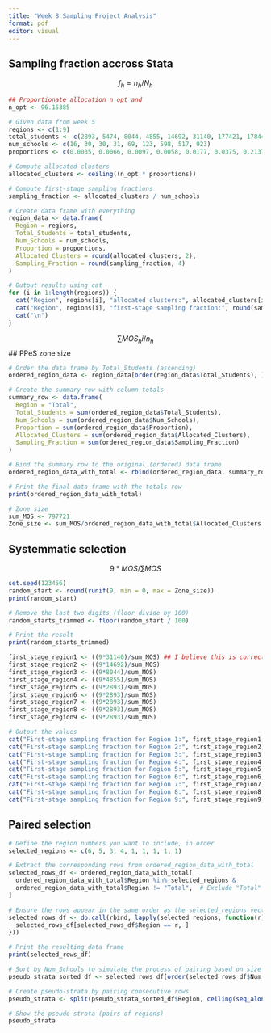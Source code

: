 ---
title: "Week 8 Sampling Project Analysis"
format: pdf
editor: visual
---

## Sampling fraction accross Stata 
$$
f_h = n_h/N_h
$$

```{r}
## Proportionate allocation n_opt and 
n_opt <- 96.15385  

# Given data from week 5
regions <- c(1:9)
total_students <- c(2893, 5474, 8044, 4855, 14692, 31140, 177421, 178447, 374755)
num_schools <- c(16, 30, 30, 31, 69, 123, 598, 517, 923)
proportions <- c(0.0035, 0.0066, 0.0097, 0.0058, 0.0177, 0.0375, 0.2137, 0.2150, 0.4514)

# Compute allocated clusters
allocated_clusters <- ceiling((n_opt * proportions))

# Compute first-stage sampling fractions
sampling_fraction <- allocated_clusters / num_schools

# Create data frame with everything
region_data <- data.frame(
  Region = regions,
  Total_Students = total_students,
  Num_Schools = num_schools,
  Proportion = proportions,
  Allocated_Clusters = round(allocated_clusters, 2),
  Sampling_Fraction = round(sampling_fraction, 4)
)

# Output results using cat
for (i in 1:length(regions)) {
  cat("Region", regions[i], "allocated clusters:", allocated_clusters[i], "\n")
  cat("Region", regions[i], "first-stage sampling fraction:", round(sampling_fraction[i], 4), "\n")
  cat("\n")
}
```
$$
\sum MOS_hi/n_h
$$
## PPeS zone size
```{r}
# Order the data frame by Total_Students (ascending)
ordered_region_data <- region_data[order(region_data$Total_Students), ]

# Create the summary row with column totals
summary_row <- data.frame(
  Region = "Total",
  Total_Students = sum(ordered_region_data$Total_Students),
  Num_Schools = sum(ordered_region_data$Num_Schools),
  Proportion = sum(ordered_region_data$Proportion),
  Allocated_Clusters = sum(ordered_region_data$Allocated_Clusters),
  Sampling_Fraction = sum(ordered_region_data$Sampling_Fraction)
)

# Bind the summary row to the original (ordered) data frame
ordered_region_data_with_total <- rbind(ordered_region_data, summary_row)

# Print the final data frame with the totals row
print(ordered_region_data_with_total)

# Zone size 
sum_MOS <- 797721
Zone_size <- sum_MOS/ordered_region_data_with_total$Allocated_Clusters ## is this correct I am unsure about the denominator, I am unsure if it is this or number of schools 


```

## Systemmatic selection 
$$
9 * MOS / \sum MOS
$$
```{r}
set.seed(123456) 
random_start <- round(runif(9, min = 0, max = Zone_size))
print(random_start)

# Remove the last two digits (floor divide by 100)
random_starts_trimmed <- floor(random_start / 100)

# Print the result
print(random_starts_trimmed)

first_stage_region1 <- ((9*31140)/sum_MOS) ## I believe this is correct 
first_stage_region2 <- ((9*14692)/sum_MOS)
first_stage_region3 <- ((9*8044)/sum_MOS)
first_stage_region4 <- ((9*4855)/sum_MOS)
first_stage_region5 <- ((9*2893)/sum_MOS)
first_stage_region6 <- ((9*2893)/sum_MOS)
first_stage_region7 <- ((9*2893)/sum_MOS)
first_stage_region8 <- ((9*2893)/sum_MOS)
first_stage_region9 <- ((9*2893)/sum_MOS)

# Output the values
cat("First-stage sampling fraction for Region 1:", first_stage_region1, "\n")
cat("First-stage sampling fraction for Region 2:", first_stage_region2, "\n")
cat("First-stage sampling fraction for Region 3:", first_stage_region3, "\n")
cat("First-stage sampling fraction for Region 4:", first_stage_region4, "\n")
cat("First-stage sampling fraction for Region 5:", first_stage_region5, "\n")
cat("First-stage sampling fraction for Region 6:", first_stage_region6, "\n")
cat("First-stage sampling fraction for Region 7:", first_stage_region7, "\n")
cat("First-stage sampling fraction for Region 8:", first_stage_region8, "\n")
cat("First-stage sampling fraction for Region 9:", first_stage_region9, "\n")
```

## Paired selection
```{r}
# Define the region numbers you want to include, in order
selected_regions <- c(6, 5, 3, 4, 1, 1, 1, 1, 1)

# Extract the corresponding rows from ordered_region_data_with_total
selected_rows_df <- ordered_region_data_with_total[
  ordered_region_data_with_total$Region %in% selected_regions & 
  ordered_region_data_with_total$Region != "Total",  # Exclude "Total" row
]

# Ensure the rows appear in the same order as the selected_regions vector
selected_rows_df <- do.call(rbind, lapply(selected_regions, function(r) {
  selected_rows_df[selected_rows_df$Region == r, ]
}))

# Print the resulting data frame
print(selected_rows_df)

```

```{r}
# Sort by Num_Schools to simulate the process of pairing based on size
pseudo_strata_sorted_df <- selected_rows_df[order(selected_rows_df$Num_Schools), ]

# Create pseudo-strata by pairing consecutive rows
pseudo_strata <- split(pseudo_strata_sorted_df$Region, ceiling(seq_along(pseudo_strata_sorted_df$Region) / 2))

# Show the pseudo-strata (pairs of regions)
pseudo_strata

```
